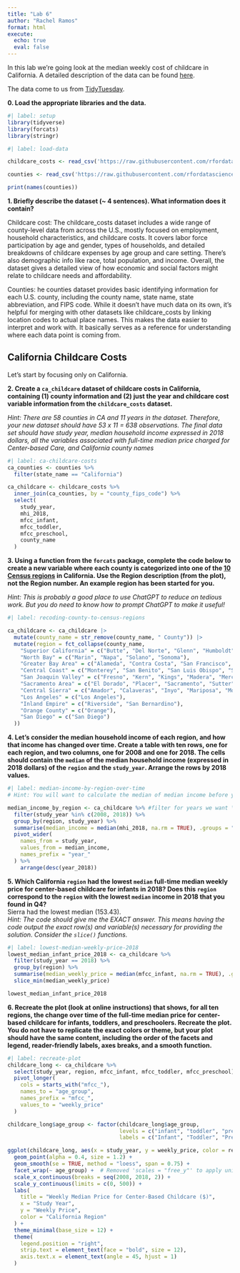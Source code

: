```yaml
---
title: "Lab 6"
author: "Rachel Ramos"
format: html
execute: 
  echo: true
  eval: false
---
```


In this lab we're going look at the median weekly cost of childcare in
California. A detailed description of the data can be found [here](https://github.com/rfordatascience/tidytuesday/blob/master/data/2023/2023-05-09/readme.md).

The data come to us from [TidyTuesday](https://github.com/rfordatascience/tidytuesday).

**0. Load the appropriate libraries and the data.**

```r
#| label: setup
library(tidyverse)
library(forcats)
library(stringr)
``` 

```r
#| label: load-data

childcare_costs <- read_csv('https://raw.githubusercontent.com/rfordatascience/tidytuesday/master/data/2023/2023-05-09/childcare_costs.csv')

counties <- read_csv('https://raw.githubusercontent.com/rfordatascience/tidytuesday/master/data/2023/2023-05-09/counties.csv')
```
```r
print(names(counties))
```

**1. Briefly describe the dataset (~ 4 sentences). What information does it contain?**



Childcare cost: The childcare_costs dataset includes a wide range of county-level data from across the U.S., mostly focused on employment, household characteristics, and childcare costs. It covers labor force participation by age and gender, types of households, and detailed breakdowns of childcare expenses by age group and care setting. There’s also demographic info like race, total population, and income. Overall, the dataset gives a detailed view of how economic and social factors might relate to childcare needs and affordability.


Counties: he counties dataset provides basic identifying information for each U.S. county, including the county name, state name, state abbreviation, and FIPS code. While it doesn’t have much data on its own, it’s helpful for merging with other datasets like childcare_costs by linking location codes to actual place names. This makes the data easier to interpret and work with. It basically serves as a reference for understanding where each data point is coming from.

## California Childcare Costs

Let's start by focusing only on California. 

**2. Create a `ca_childcare` dataset of childcare costs in California, containing (1) county information and (2) just the year and childcare cost variable information from the `childcare_costs` dataset.** 

*Hint: There are 58 counties in CA and 11 years in the dataset. Therefore, your new dataset should have 53 x 11 = 638 observations. The final data set should have study year, median household income expressed in 2018 dollars, all the variables associated with full-time median price charged for Center-based Care, and California county names*

```r
#| label: ca-childcare-costs
ca_counties <- counties %>%
  filter(state_name == "California")

```

```r
ca_childcare <- childcare_costs %>%
  inner_join(ca_counties, by = "county_fips_code") %>%
  select(
    study_year,
    mhi_2018,
    mfcc_infant, 
    mfcc_toddler,
    mfcc_preschool,
    county_name
  )

```



**3. Using a function from the `forcats` package, complete the code below to create a new variable where each county is categorized into one of the [10 Census regions](https://census.ca.gov/regions/) in California. Use the Region description (from the plot), not the Region number. An example region has been started for you.**  

*Hint: This is probably a good place to use ChatGPT to reduce on tedious work. But you do need to know how to prompt ChatGPT to make it useful!*

```r
#| label: recoding-county-to-census-regions

ca_childcare <- ca_childcare |> 
  mutate(county_name = str_remove(county_name, " County")) |> 
  mutate(region = fct_collapse(county_name,
    "Superior California" = c("Butte", "Del Norte", "Glenn", "Humboldt", "Lassen", "Modoc", "Plumas", "Shasta", "Siskiyou", "Tehama", "Trinity"),
    "North Bay" = c("Marin", "Napa", "Solano", "Sonoma"),
    "Greater Bay Area" = c("Alameda", "Contra Costa", "San Francisco", "San Mateo", "Santa Clara"),
    "Central Coast" = c("Monterey", "San Benito", "San Luis Obispo", "Santa Barbara", "Santa Cruz"),
    "San Joaquin Valley" = c("Fresno", "Kern", "Kings", "Madera", "Merced", "San Joaquin", "Stanislaus", "Tulare"),
    "Sacramento Area" = c("El Dorado", "Placer", "Sacramento", "Sutter", "Yolo", "Yuba"),
    "Central Sierra" = c("Amador", "Calaveras", "Inyo", "Mariposa", "Mono", "Nevada", "Tuolumne"),
    "Los Angeles" = c("Los Angeles"),
    "Inland Empire" = c("Riverside", "San Bernardino"),
    "Orange County" = c("Orange"),
    "San Diego" = c("San Diego")
  ))
```


**4. Let's consider the median household income of each region, and how that income has changed over time. Create a table with ten rows, one for each region, and two columns, one for 2008 and one for 2018. The cells should contain the `median` of the median household income (expressed in 2018 dollars) of the `region` and the `study_year`. Arrange the rows by 2018 values.**

```r
#| label: median-income-by-region-over-time
# Hint: You will want to calculate the median of median income before you make columns for 2008/2018 by transforming the data

median_income_by_region <- ca_childcare %>% #filter for years we want \
  filter(study_year %in% c(2008, 2018)) %>%
  group_by(region, study_year) %>%
  summarise(median_income = median(mhi_2018, na.rm = TRUE), .groups = "drop") %>%
  pivot_wider(
    names_from = study_year,
    values_from = median_income,
    names_prefix = "year_"
  ) %>%
    arrange(desc(year_2018))
```


**5. Which California `region` had the lowest `median` full-time median weekly price for center-based childcare for infants in 2018? Does this `region` correspond to the `region` with the lowest `median` income in 2018 that you found in Q4?**  
Sierra had the lowest median (153.43). 	
*Hint: The code should give me the EXACT answer. This means having the code output the exact row(s) and variable(s) necessary for providing the solution. Consider the `slice()` functions.*

```r
#| label: lowest-median-weekly-price-2018
lowest_median_infant_price_2018 <- ca_childcare %>%
  filter(study_year == 2018) %>%
  group_by(region) %>%
  summarise(median_weekly_price = median(mfcc_infant, na.rm = TRUE), .groups = "drop") %>%
  slice_min(median_weekly_price)

lowest_median_infant_price_2018

```

**6. Recreate the plot (look at online instructions) that shows, for all ten regions, the change over time of the full-time median price for center-based childcare for infants, toddlers, and preschoolers. Recreate the plot. You do not have to replicate the exact colors or theme, but your plot should have the same content, including the order of the facets and legend, reader-friendly labels, axes breaks, and a  smooth function.**


```r
#| label: recreate-plot
childcare_long <- ca_childcare %>%
  select(study_year, region, mfcc_infant, mfcc_toddler, mfcc_preschool) %>%
  pivot_longer(
    cols = starts_with("mfcc_"),
    names_to = "age_group",
    names_prefix = "mfcc_",
    values_to = "weekly_price"
  )
```


```r
childcare_long$age_group <- factor(childcare_long$age_group, 
                                   levels = c("infant", "toddler", "preschool"),
                                   labels = c("Infant", "Toddler", "Preschool"))
```


```r
ggplot(childcare_long, aes(x = study_year, y = weekly_price, color = region)) +
  geom_point(alpha = 0.4, size = 1.2) +
  geom_smooth(se = TRUE, method = "loess", span = 0.75) +
  facet_wrap(~ age_group) +  # Removed 'scales = "free_y"' to apply uniform y-axis
  scale_x_continuous(breaks = seq(2008, 2018, 2)) +
  scale_y_continuous(limits = c(0, 500)) +
  labs(
    title = "Weekly Median Price for Center-Based Childcare ($)",
    x = "Study Year",
    y = "Weekly Price",
    color = "California Region"
  ) +
  theme_minimal(base_size = 12) +
  theme(
    legend.position = "right",
    strip.text = element_text(face = "bold", size = 12),
    axis.text.x = element_text(angle = 45, hjust = 1)
  )
```


